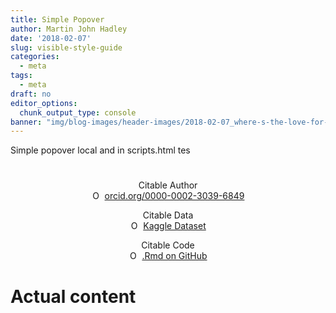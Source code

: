 ```yaml
---
title: Simple Popover
author: Martin John Hadley
date: '2018-02-07'
slug: visible-style-guide
categories:
  - meta
tags:
  - meta
draft: no
editor_options: 
  chunk_output_type: console
banner: "img/blog-images/header-images/2018-02-07_where-s-the-love-for-htmlwidgets_header-image.png"
---
```


Simple popover local and in scripts.html tes

# 
<div class="row">

<div class="col-xs-4">

<center>
<span class="fa fa-star fa-2x text-center" style="color:Tomato"></span>
<p>
Citable Author
<br>
<a href="https://orcid.org/0000-0002-3039-6849" target="orcid.widget" rel="noopener noreferrer" style="vertical-align:top;"><img src="/img/orcid_16x16.png" style="width:1em;margin-right:.5em;" alt="ORCID iD icon">orcid.org/0000-0002-3039-6849</a>
</center>

</div>

<div class="col-xs-4">

<center>
<span class="fa fa-star-half fa-2x text-center" style="color:Tomato"></span>
<p>
Citable Data
<br>
<a href="https://www.kaggle.com/stackoverflow/rquestions" target="orcid.widget" rel="noopener noreferrer" style="vertical-align:top;"><img src="/img/doi_16x16.png" style="width:1em;margin-right:.5em;" alt="ORCID iD icon">Kaggle Dataset</a>
</center>

</div>

<div class="col-xs-4">

<center>
<span class="fa fa-star-half fa-2x text-center" style="color:Tomato"></span>
<p>
Citable Code
<br>
<a href="https://www.kaggle.com/stackoverflow/rquestions" target="orcid.widget" rel="noopener noreferrer" style="vertical-align:top;"><img src="/img/GitHub-Mark-32px.png" style="width:1em;margin-right:.5em;" alt="ORCID iD icon">.Rmd on GitHub</a>
</center>
</div>

</div>

# Actual content